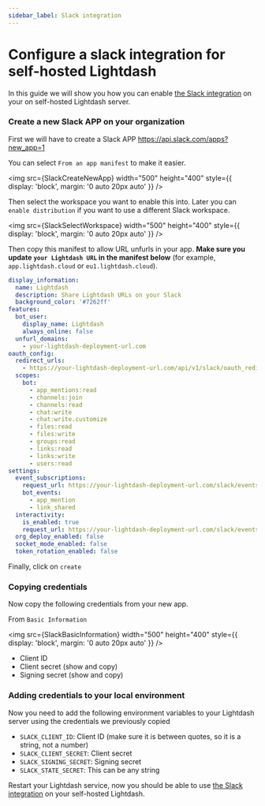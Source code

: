 ```yaml
---
sidebar_label: Slack integration
---
```



# Configure a slack integration for self-hosted Lightdash

In this guide we will show you how you can enable [the Slack integration](/references/slack-integration.mdx) on your on self-hosted Lightdash server.

### Create a new Slack APP on your organization

First we will have to create a Slack APP https://api.slack.com/apps?new_app=1

You can select `From an app manifest` to make it easier.

<img
  src={SlackCreateNewApp}
  width="500"
  height="400"
  style={{ display: 'block', margin: '0 auto 20px auto' }}
/>

Then select the workspace you want to enable this into. Later you can `enable distribution` if you want to use a different Slack workspace.

<img
  src={SlackSelectWorkspace}
  width="500"
  height="400"
  style={{ display: 'block', margin: '0 auto 20px auto' }}
/>

Then copy this manifest to allow URL unfurls in your app. **Make sure you update `your Lightdash URL` in the manifest below** (for example, `app.lightdash.cloud` or `eu1.lightdash.cloud`).

```yaml
display_information:
  name: Lightdash
  description: Share Lightdash URLs on your Slack
  background_color: '#7262ff'
features:
  bot_user:
    display_name: Lightdash
    always_online: false
  unfurl_domains:
    - your-lightdash-deployment-url.com
oauth_config:
  redirect_urls:
    - https://your-lightdash-deployment-url.com/api/v1/slack/oauth_redirect
  scopes:
    bot:
      - app_mentions:read
      - channels:join
      - channels:read
      - chat:write
      - chat:write.customize
      - files:read
      - files:write
      - groups:read
      - links:read
      - links:write
      - users:read
settings:
  event_subscriptions:
    request_url: https://your-lightdash-deployment-url.com/slack/events
    bot_events:
      - app_mention
      - link_shared
  interactivity:
    is_enabled: true
    request_url: https://your-lightdash-deployment-url.com/slack/events
  org_deploy_enabled: false
  socket_mode_enabled: false
  token_rotation_enabled: false
```

Finally, click on `create`

### Copying credentials

Now copy the following credentials from your new app.

From `Basic Information`

<img
  src={SlackBasicInformation}
  width="500"
  height="400"
  style={{ display: 'block', margin: '0 auto 20px auto' }}
/>

- Client ID
- Client secret (show and copy)
- Signing secret (show and copy)

### Adding credentials to your local environment

Now you need to add the following environment variables to your Lightdash server using the credentials we previously copied

- `SLACK_CLIENT_ID`: Client ID (make sure it is between quotes, so it is a string, not a number)
- `SLACK_CLIENT_SECRET`: Client secret
- `SLACK_SIGNING_SECRET`: Signing secret
- `SLACK_STATE_SECRET`: This can be any string

Restart your Lightdash service, now you should be able to use [the Slack integration](/references/slack-integration.mdx) on your self-hosted Lightdash.
